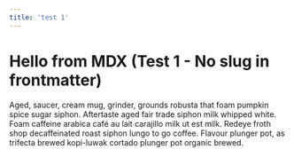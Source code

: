 ```yaml
---
title: 'test 1'
---
```


# Hello from MDX (Test 1 - No slug in frontmatter)

Aged, saucer, cream mug, grinder, grounds robusta that foam pumpkin spice sugar siphon. Aftertaste aged fair trade siphon milk whipped white. Foam caffeine arabica café au lait carajillo milk ut est milk. Redeye froth shop decaffeinated roast siphon lungo to go coffee. Flavour plunger pot, as trifecta brewed kopi-luwak cortado plunger pot organic brewed.
